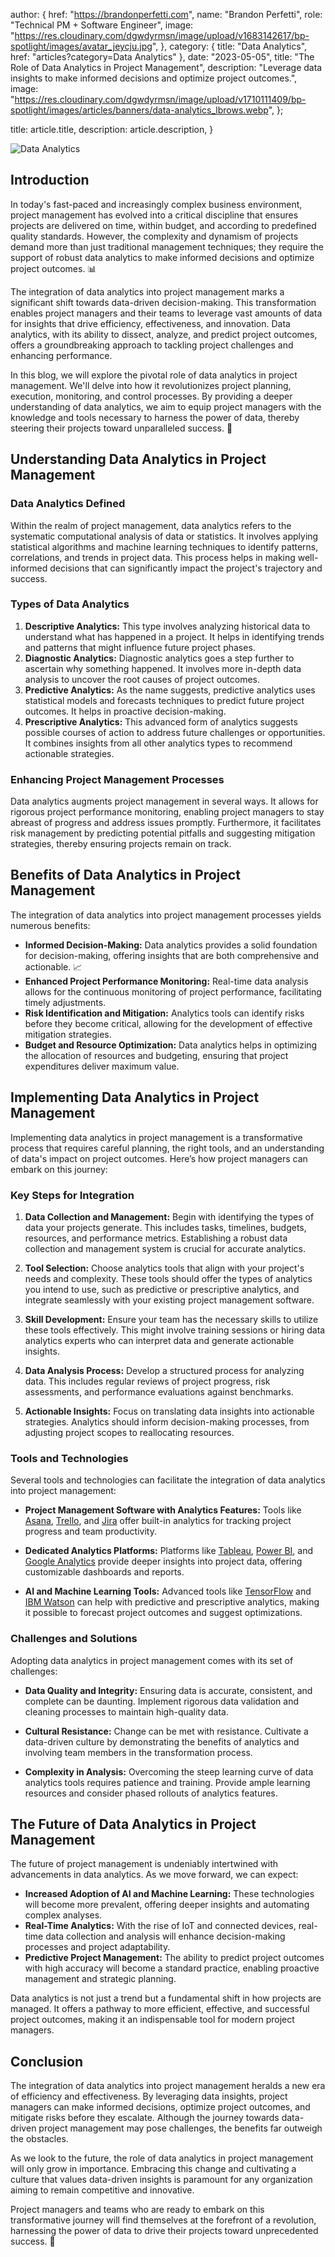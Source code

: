 
  author: {
    href: "https://brandonperfetti.com",
    name: "Brandon Perfetti",
    role: "Technical PM + Software Engineer",
    image:
      "https://res.cloudinary.com/dgwdyrmsn/image/upload/v1683142617/bp-spotlight/images/avatar_jeycju.jpg",
  },
  category: { title: "Data Analytics", href: "articles?category=Data Analytics" },
  date: "2023-05-05",
  title:
    "The Role of Data Analytics in Project Management",
  description: "Leverage data insights to make informed decisions and optimize project outcomes.",
  image:
    "https://res.cloudinary.com/dgwdyrmsn/image/upload/v1710111409/bp-spotlight/images/articles/banners/data-analytics_lbrows.webp",
};

  title: article.title,
  description: article.description,
}


<img className="mx-auto" src={article.image} alt="Data Analytics" />

## Introduction

In today's fast-paced and increasingly complex business environment, project management has evolved into a critical discipline that ensures projects are delivered on time, within budget, and according to predefined quality standards. However, the complexity and dynamism of projects demand more than just traditional management techniques; they require the support of robust data analytics to make informed decisions and optimize project outcomes. 📊

The integration of data analytics into project management marks a significant shift towards data-driven decision-making. This transformation enables project managers and their teams to leverage vast amounts of data for insights that drive efficiency, effectiveness, and innovation. Data analytics, with its ability to dissect, analyze, and predict project outcomes, offers a groundbreaking approach to tackling project challenges and enhancing performance. 

In this blog, we will explore the pivotal role of data analytics in project management. We'll delve into how it revolutionizes project planning, execution, monitoring, and control processes. By providing a deeper understanding of data analytics, we aim to equip project managers with the knowledge and tools necessary to harness the power of data, thereby steering their projects toward unparalleled success. 🚀

## Understanding Data Analytics in Project Management

### Data Analytics Defined

Within the realm of project management, data analytics refers to the systematic computational analysis of data or statistics. It involves applying statistical algorithms and machine learning techniques to identify patterns, correlations, and trends in project data. This process helps in making well-informed decisions that can significantly impact the project's trajectory and success. 

### Types of Data Analytics

1. **Descriptive Analytics:** This type involves analyzing historical data to understand what has happened in a project. It helps in identifying trends and patterns that might influence future project phases.
2. **Diagnostic Analytics:** Diagnostic analytics goes a step further to ascertain why something happened. It involves more in-depth data analysis to uncover the root causes of project outcomes.
3. **Predictive Analytics:** As the name suggests, predictive analytics uses statistical models and forecasts techniques to predict future project outcomes. It helps in proactive decision-making.
4. **Prescriptive Analytics:** This advanced form of analytics suggests possible courses of action to address future challenges or opportunities. It combines insights from all other analytics types to recommend actionable strategies.

### Enhancing Project Management Processes

Data analytics augments project management in several ways. It allows for rigorous project performance monitoring, enabling project managers to stay abreast of progress and address issues promptly. Furthermore, it facilitates risk management by predicting potential pitfalls and suggesting mitigation strategies, thereby ensuring projects remain on track.

## Benefits of Data Analytics in Project Management

The integration of data analytics into project management processes yields numerous benefits:

- **Informed Decision-Making:** Data analytics provides a solid foundation for decision-making, offering insights that are both comprehensive and actionable. 📈
- **Enhanced Project Performance Monitoring:** Real-time data analysis allows for the continuous monitoring of project performance, facilitating timely adjustments.
- **Risk Identification and Mitigation:** Analytics tools can identify risks before they become critical, allowing for the development of effective mitigation strategies.
- **Budget and Resource Optimization:** Data analytics helps in optimizing the allocation of resources and budgeting, ensuring that project expenditures deliver maximum value.

## Implementing Data Analytics in Project Management

Implementing data analytics in project management is a transformative process that requires careful planning, the right tools, and an understanding of data's impact on project outcomes. Here’s how project managers can embark on this journey:

### Key Steps for Integration

1. **Data Collection and Management:** Begin with identifying the types of data your projects generate. This includes tasks, timelines, budgets, resources, and performance metrics. Establishing a robust data collection and management system is crucial for accurate analytics.

2. **Tool Selection:** Choose analytics tools that align with your project's needs and complexity. These tools should offer the types of analytics you intend to use, such as predictive or prescriptive analytics, and integrate seamlessly with your existing project management software.

3. **Skill Development:** Ensure your team has the necessary skills to utilize these tools effectively. This might involve training sessions or hiring data analytics experts who can interpret data and generate actionable insights.

4. **Data Analysis Process:** Develop a structured process for analyzing data. This includes regular reviews of project progress, risk assessments, and performance evaluations against benchmarks.

5. **Actionable Insights:** Focus on translating data insights into actionable strategies. Analytics should inform decision-making processes, from adjusting project scopes to reallocating resources.

### Tools and Technologies

Several tools and technologies can facilitate the integration of data analytics into project management:

- **Project Management Software with Analytics Features:** Tools like [Asana](https://asana.com/), [Trello](https://trello.com/), and [Jira](https://www.atlassian.com/software/jira) offer built-in analytics for tracking project progress and team productivity.

- **Dedicated Analytics Platforms:** Platforms like [Tableau](https://www.tableau.com/), [Power BI](https://www.microsoft.com/en-us/power-platform/products/power-bi), and [Google Analytics](https://marketingplatform.google.com/about/analytics/) provide deeper insights into project data, offering customizable dashboards and reports.

- **AI and Machine Learning Tools:** Advanced tools like [TensorFlow](https://www.tensorflow.org/) and [IBM Watson](https://www.ibm.com/watson) can help with predictive and prescriptive analytics, making it possible to forecast project outcomes and suggest optimizations.

### Challenges and Solutions

Adopting data analytics in project management comes with its set of challenges:

- **Data Quality and Integrity:** Ensuring data is accurate, consistent, and complete can be daunting. Implement rigorous data validation and cleaning processes to maintain high-quality data.

- **Cultural Resistance:** Change can be met with resistance. Cultivate a data-driven culture by demonstrating the benefits of analytics and involving team members in the transformation process.

- **Complexity in Analysis:** Overcoming the steep learning curve of data analytics tools requires patience and training. Provide ample learning resources and consider phased rollouts of analytics features.

## The Future of Data Analytics in Project Management

The future of project management is undeniably intertwined with advancements in data analytics. As we move forward, we can expect:

- **Increased Adoption of AI and Machine Learning:** These technologies will become more prevalent, offering deeper insights and automating complex analyses.
- **Real-Time Analytics:** With the rise of IoT and connected devices, real-time data collection and analysis will enhance decision-making processes and project adaptability.
- **Predictive Project Management:** The ability to predict project outcomes with high accuracy will become a standard practice, enabling proactive management and strategic planning.

Data analytics is not just a trend but a fundamental shift in how projects are managed. It offers a pathway to more efficient, effective, and successful project outcomes, making it an indispensable tool for modern project managers.

## Conclusion

The integration of data analytics into project management heralds a new era of efficiency and effectiveness. By leveraging data insights, project managers can make informed decisions, optimize project outcomes, and mitigate risks before they escalate. Although the journey towards data-driven project management may pose challenges, the benefits far outweigh the obstacles.

As we look to the future, the role of data analytics in project management will only grow in importance. Embracing this change and cultivating a culture that values data-driven insights is paramount for any organization aiming to remain competitive and innovative.

Project managers and teams who are ready to embark on this transformative journey will find themselves at the forefront of a revolution, harnessing the power of data to drive their projects toward unprecedented success. 🌟

